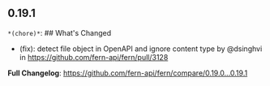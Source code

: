 ## 0.19.1
`*(chore)*`: ## What's Changed
* (fix): detect file object in OpenAPI and ignore content type by @dsinghvi in https://github.com/fern-api/fern/pull/3128


**Full Changelog**: https://github.com/fern-api/fern/compare/0.19.0...0.19.1

